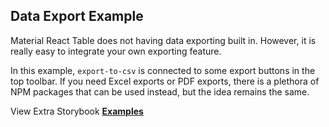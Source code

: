 
<Head>
  <title>Material React Table Docs - Data Export Example</title>
  <meta
    name="description"
    content="An example of how to export data to CSV using Material React Table."
  />
  <meta
    property="og:title"
    content="Data Exporting Material React Table Example"
  />
  <meta
    property="og:description"
    content="Learn how to add data exporting functionality (csv, xls, pdf) to Material React Table."
  />
</Head>

## Data Export Example

Material React Table does not having data exporting built in. However, it is really easy to integrate your own exporting feature.

In this example, `export-to-csv` is connected to some export buttons in the top toolbar. If you need Excel exports or PDF exports, there is a plethora of NPM packages that can be used instead, but the idea remains the same.

<Example />

View Extra Storybook **[Examples](https://www.material-react-table.dev/?path=/story/prop-playground--default)**
